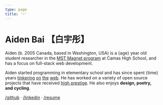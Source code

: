 ```yaml
---
type: page
title: '~'
---
```




# Aiden Bai <span className="text-gray-600">【白宇彤】</span>

Aiden (b. 2005 Canada, based in Washington, USA) is a {age} year old student researcher in the [MST Magnet program](https://chsmstmagnet.com) at Camas High School, and has a focus on full-stack web development.

Aiden started programming in elementary school and has since spent {time} years [tinkering](https://web.archive.org/web/20210224204749/https://snip.ml/) [on](https://web.archive.org/web/20210302175727/https://covidheroes.net/) [the](https://aplus-app.netlify.app) [web](https://fuck-zephyr.netlify.app/). He has worked on a variety of open source projects that have received [high prestige](https://www.societyforscience.org/press-release/2021-regeneron-isef-grand-awards/#:~:text=SOFT031%20%E2%80%94%20Lucia%3A%20Creating,States%20of%20America). He also enjoys **design, poetry, and cycling**.

[/github](https://github.com/aidenybai) · [/linkedin](https://linkedin.com/in/aidenbai) · [/resume](https://www.figma.com/file/n4MkGYBP1CEc3LsXU9z1pT/Resume?node-id=0%3A1)

<BrowserView>
  <div className="dino">
    <ChromeDinoGame />
  </div>
</BrowserView>
